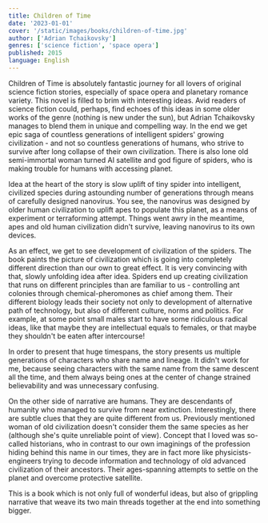 ```yaml
---
title: Children of Time
date: '2023-01-01'
cover: '/static/images/books/children-of-time.jpg'
author: ['Adrian Tchaikovsky']
genres: ['science fiction', 'space opera']
published: 2015
language: English
---
```


Children of Time is absolutely fantastic journey for all lovers of original science fiction stories, especially of space opera and planetary romance variety. This novel is filled to brim with interesting ideas. Avid readers of science fiction could, perhaps, find echoes of this ideas in some older works of the genre (nothing is new under the sun), but Adrian Tchaikovsky manages to blend them in unique and compelling way. In the end we get epic saga of countless generations of intelligent spiders' growing civilization - and not so countless generations of humans, who strive to survive after long collapse of their own civilization. There is also lone old semi-immortal woman turned AI satellite and god figure of spiders, who is making trouble for humans with accessing planet.

Idea at the heart of the story is slow uplift of tiny spider into intelligent, civilized species during astounding number of generations through means of carefully designed nanovirus. You see, the nanovirus was designed by older human civilization to uplift apes to populate this planet, as a means of experiment or terraforming attempt. Things went awry in the meantime, apes and old human civilization didn't survive, leaving nanovirus to its own devices.

As an effect, we get to see development of civilization of the spiders. The book paints the picture of civilization which is going into completely different direction than our own to great effect. It is very convincing with that, slowly unfolding idea after idea. Spiders end up creating civilization that runs on different principles than are familiar to us - controlling ant colonies through chemical-pheromones as chief among them. Their different biology leads their society not only to development of alternative path of technology, but also of different culture, norms and politics. For example, at some point small males start to have some ridiculous radical ideas, like that maybe they are intellectual equals to females, or that maybe they shouldn't be eaten after intercourse!

In order to present that huge timespans, the story presents us multiple generations of characters who share name and lineage. It didn't work for me, because seeing characters with the same name from the same descent all the time, and them always being ones at the center of change strained believability and was unnecessary confusing.

On the other side of narrative are humans. They are descendants of humanity who managed to survive from near extinction. Interestingly, there are subtle clues that they are quite different from us. Previously mentioned woman of old civilization doesn't consider them the same species as her (although she's quite unreliable point of view). Concept that I loved was so-called historians, who in contrast to our own imaginings of the profession hiding behind this name in our times, they are in fact more like physicists-engineers trying to decode information and technology of old advanced civilization of their ancestors. Their ages-spanning attempts to settle on the planet and overcome protective satellite.

This is a book which is not only full of wonderful ideas, but also of grippling narrative that weave its two main threads together at the end into something bigger.
